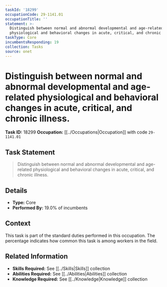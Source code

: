 ```yaml
---
taskId: '18299'
occupationCode: 29-1141.01
occupationTitle: ''
statement: >-
  Distinguish between normal and abnormal developmental and age-related
  physiological and behavioral changes in acute, critical, and chronic illness.
taskType: Core
incumbentsResponding: 19
collection: Tasks
source: onet
---
```

# Distinguish between normal and abnormal developmental and age-related physiological and behavioral changes in acute, critical, and chronic illness.

**Task ID:** 18299
**Occupation:** [[../Occupations|Occupation]] with code `29-1141.01`

## Task Statement

> Distinguish between normal and abnormal developmental and age-related physiological and behavioral changes in acute, critical, and chronic illness.

## Details

- **Type:** Core
- **Performed By:** 19.0% of incumbents

## Context

This task is part of the standard duties performed in this occupation. The percentage indicates how common this task is among workers in the field.

## Related Information

- **Skills Required:** See [[../Skills|Skills]] collection
- **Abilities Required:** See [[../Abilities|Abilities]] collection
- **Knowledge Required:** See [[../Knowledge|Knowledge]] collection
